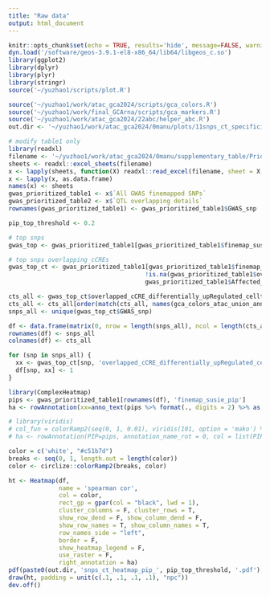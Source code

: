 ```yaml
---
title: "Raw data"
output: html_document
---
```


```r
knitr::opts_chunk$set(echo = TRUE, results='hide', message=FALSE, warning=FALSE, fig.height = 7, fig.width = 7)
dyn.load('/software/geos-3.9.1-el8-x86_64/lib64/libgeos_c.so')
library(ggplot2)
library(dplyr)
library(plyr)
library(stringr)
source('~/yuzhao1/scripts/plot.R')
```

```r
source('~/yuzhao1/work/atac_gca2024/scripts/gca_colors.R')
source('~/yuzhao1/work/final_GCArna/scripts/gca_markers.R')
source('~/yuzhao1/work/atac_gca2024/22abc/helper_abc.R')
out.dir <- '~/yuzhao1/work/atac_gca2024/0manu/plots/11snps_ct_specificity/'
```

```r
# modify table1 only
library(readxl)
filename <- '~/yuzhao1/work/atac_gca2024/0manu/supplementary_table/Prioritization of GWAS finemapped SNPs.xlsx'
sheets <- readxl::excel_sheets(filename)
x <- lapply(sheets, function(X) readxl::read_excel(filename, sheet = X,  col_types = 'guess'))
x <- lapply(x, as.data.frame)
names(x) <- sheets
gwas_prioritized_table1 <- x$`All GWAS finemapped SNPs`
gwas_prioritized_table2 <- x$`QTL overlapping details`
rownames(gwas_prioritized_table1) <- gwas_prioritized_table1$GWAS_snp
```

```r
pip_top_threshold <- 0.2

# top snps
gwas_top <- gwas_prioritized_table1[gwas_prioritized_table1$finemap_susie_pip >= pip_top_threshold,] 

# top snps overlapping cCREs
gwas_top_ct <- gwas_prioritized_table1[gwas_prioritized_table1$finemap_susie_pip >= pip_top_threshold &
                                      !is.na(gwas_prioritized_table1$overlapped_cCRE_differentially_upRegulated_celltype) &
                                      gwas_prioritized_table1$Affected_by_HLA == 'No',] 
```

```r
cts_all <- gwas_top_ct$overlapped_cCRE_differentially_upRegulated_celltype %>% strsplit(split = '-', fixed=T) %>% unlist() %>% unique()
cts_all <- cts_all[order(match(cts_all, names(gca_colors_atac_union_anno1)))]
snps_all <- unique(gwas_top_ct$GWAS_snp)

df <- data.frame(matrix(0, nrow = length(snps_all), ncol = length(cts_all)))
rownames(df) <- snps_all
colnames(df) <- cts_all

for (snp in snps_all) {
  xx <- gwas_top_ct[snp, 'overlapped_cCRE_differentially_upRegulated_celltype'] %>% strsplit(split = '-', fixed=T) %>% unlist() 
  df[snp, xx] <- 1
}
```

```r
library(ComplexHeatmap)
pips <- gwas_prioritized_table1[rownames(df), 'finemap_susie_pip']
ha <- rowAnnotation(xx=anno_text(pips %>% format(., digits = 2) %>% as.character()), annotation_name_rot = 0)

# library(viridis)
# col_fun = colorRamp2(seq(0, 1, 0.01), viridis(101, option = 'mako') %>% rev())
# ha <- rowAnnotation(PIP=pips, annotation_name_rot = 0, col = list(PIP = col_fun))
```

```r
color = c('white', "#c51b7d")
breaks <- seq(0, 1, length.out = length(color))
color <- circlize::colorRamp2(breaks, color)

ht <- Heatmap(df, 
              name = 'spearman cor',
              col = color,
              rect_gp = gpar(col = "black", lwd = 1),
              cluster_columns = F, cluster_rows = T,
              show_row_dend = F, show_column_dend = F, 
              show_row_names = T, show_column_names = T,
              row_names_side = "left",
              border = F,
              show_heatmap_legend = F,
              use_raster = F,
              right_annotation = ha)
pdf(paste0(out.dir, 'snps_ct_heatmap_pip_', pip_top_threshold, '.pdf'), height = 8, width = 6.3)
draw(ht, padding = unit(c(.1, .1, .1, .1), "npc"))
dev.off()
```







